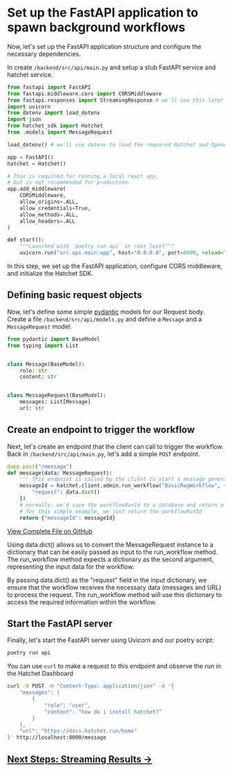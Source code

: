 # Set up the FastAPI application to spawn background workflows

Now, let's set up the FastAPI application structure and configure the necessary dependencies.

In create `/backend/src/api/main.py` and setup a stub FastAPI service and hatchet service.

```python
from fastapi import FastAPI
from fastapi.middleware.cors import CORSMiddleware
from fastapi.responses import StreamingResponse # we'll use this later in the tutorial
import uvicorn
from dotenv import load_dotenv
import json
from hatchet_sdk import Hatchet
from .models import MessageRequest

load_dotenv() # we'll use dotenv to load the required Hatchet and OpenAI api keys

app = FastAPI()
hatchet = Hatchet()

# This is required for running a local react app,
# but is not recommended for production.
app.add_middleware(
    CORSMiddleware,
    allow_origins=.ALL,
    allow_credentials=True,
    allow_methods=.ALL,
    allow_headers=.ALL
)

def start():
    """Launched with `poetry run api` at root level"""
    uvicorn.run("src.api.main:app", host="0.0.0.0", port=8000, reload=True)
```

In this step, we set up the FastAPI application, configure CORS middleware, and initialize the Hatchet SDK.

## Defining basic request objects

Now, let's define some simple [pydantic](https://docs.pydantic.dev) models for our Request body. Create a file `/backend/src/api/models.py` and define a `Message` and a `MessageRequest` model:

```py
from pydantic import BaseModel
from typing import List


class Message(BaseModel):
    role: str
    content: str


class MessageRequest(BaseModel):
    messages: List[Message]
    url: str
```

## Create an endpoint to trigger the workflow

Next, let's create an endpoint that the client can call to trigger the workflow. Back in `/backend/src/api/main.py`, let's add a simple `POST` endpoint.

```python
@app.post("/message")
def message(data: MessageRequest):
    ''' This endpoint is called by the client to start a message generation workflow. '''
    messageId = hatchet.client.admin.run_workflow("BasicRagWorkflow", {
        "request": data.dict()
    })
    # normally, we'd save the workflowRunId to a database and return a reference to the client
    # for this simple example, we just return the workflowRunId
    return {"messageId": messageId}
```

[View Complete File on GitHub](https://github.com/hatchet-dev/hatchet-python-quickstart/blob/main/fast-api-react/backend/src/api/main.py)

Using data.dict() allows us to convert the MessageRequest instance to a dictionary that can be easily passed as input to the run_workflow method. The run_workflow method expects a dictionary as the second argument, representing the input data for the workflow.

By passing data.dict() as the "request" field in the input dictionary, we ensure that the workflow receives the necessary data (messages and URL) to process the request. The run_workflow method will use this dictionary to access the required information within the workflow.

## Start the FastAPI server

Finally, let's start the FastAPI server using Uvicorn and our poetry script:

```sh
poetry run api
```

You can use `curl` to make a request to this endpoint and observe the run in the Hatchet Dashboard

```sh
curl -X POST -H "Content-Type: application/json" -d '{
    "messages": [
        {
            "role": "user",
            "content": "how do i install hatchet?"
        }
    ],
    "url": "https://docs.hatchet.run/home"
}' http://localhost:8000/message
```

## [Next Steps: Streaming Results →](./result-streaming.mdx)
